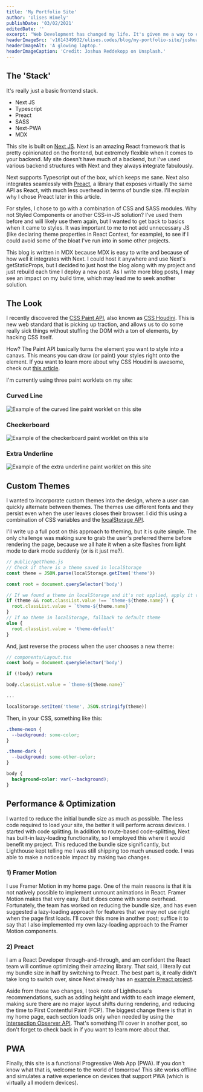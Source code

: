```yaml
---
title: 'My Portfolio Site'
author: 'Ulises Himely'
publishDate: '03/02/2021'
editedDate: ''
excerpt: "Web Development has changed my life. It's given me a way to express both the creative and analytical sides of my personality while doing something that I really enjoy. I can say that I am very passionate about Web Development, and I wanted to display that passion in my very first portfolio site, both in design and in performance."
headerImageSrc: 'v1614349932/ulises.codes/blog/my-portfolio-site/joshua-reddekopp-SyYmXSDnJ54-unsplash_lt25d5.jpg'
headerImageAlt: 'A glowing laptop.'
headerImageCaption: 'Credit: Joshua Reddekopp on Unsplash.'
---
```


## The 'Stack'

It's really just a basic frontend stack.

- Next JS
- Typescript
- Preact
- SASS
- Next-PWA
- MDX

This site is built on [Next JS](https://nextjs.org). Next is an amazing React framework that is pretty opinionated on the frontend, but extremely flexible when it comes to your backend. My site doesn't have much of a backend, but I've used various backend structures with Next and they always integrate fabulously.

Next supports Typescript out of the box, which keeps me sane. Next also integrates seamlessly with [Preact](https://preactjs.com), a library that exposes virtually the same API as React, with much less overhead in terms of bundle size. I'll explain why I chose Preact later in this article.

For styles, I chose to go with a combination of CSS and SASS modules. Why not Styled Components or another CSS-in-JS solution? I've used them before and will likely use them again, but I wanted to get back to basics when it came to styles. It was important to me to not add unnecessary JS (like declaring theme properties in React Context, for example), to see if I could avoid some of the bloat I've run into in some other projects.

This blog is written in MDX because MDX is easy to write and because of how well it integrates with Next. I could host it anywhere and use Next's getStaticProps, but I decided to just host the blog along with my project and just rebuild each time I deploy a new post. As I write more blog posts, I may see an impact on my build time, which may lead me to seek another solution.

## The Look

I recently discovered the [CSS Paint API](https://developers.google.com/web/updates/2018/01/paintapi), also known as [CSS Houdini](https://houdini.how/). This is new web standard that is picking up traction, and allows us to do some really sick things without stuffing the DOM with a ton of elements, by hacking CSS itself.

How? The Paint API basically turns the element you want to style into a canavs. This means you can draw (or paint) your styles right onto the element. If you want to learn more about why CSS Houdini is awesome, check out [this article](https://www.smashingmagazine.com/2016/03/houdini-maybe-the-most-exciting-development-in-css-youve-never-heard-of/).

I'm currently using three paint worklets on my site:

### Curved Line

<img
  src="v1614709764/ulises.codes/blog/my-portfolio-site/curved-line_cpdd1y.png"
  alt="Example of the curved line paint worklet on this site"
  height={275}
  width={75}
/>

### Checkerboard

<img
  src="v1614709764/ulises.codes/blog/my-portfolio-site/checkerboard_p0740j.png"
  alt="Example of the checkerboard paint worklet on this site"
  height={75}
  width={425}
/>

### Extra Underline

<img
  src="v1614709764/ulises.codes/blog/my-portfolio-site/underline_ejetcd.png"
  alt="Example of the extra underline paint worklet on this site"
  height={75}
  width={200}
/>

## Custom Themes

I wanted to incorporate custom themes into the design, where a user can quickly alternate between themes. The themes use different fonts and they persist even when the user leaves closes their browser. I did this using a combination of CSS variables and the [localStorage API](https://developer.mozilla.org/en-US/docs/Web/API/Window/localStorage).

I'll write up a full post on this approach to theming, but it is quite simple. The only challenge was making sure to grab the user's preferred theme before rendering the page, because we all hate it when a site flashes from light mode to dark mode suddenly (or is it just me?).

```js
// public/getTheme.js
// Check if there is a theme saved in localStorage
const theme = JSON.parse(localStorage.getItem('theme'))

const root = document.querySelector('body')

// If we found a theme in localStorage and it's not applied, apply it via class attribute
if (theme && root.classList.value !== `theme-${theme.name}`) {
  root.classList.value = `theme-${theme.name}`
}
// If no theme in localStorage, fallback to default theme
else {
  root.classList.value = 'theme-default'
}
```

And, just reverse the process when the user chooses a new theme:

```js
// components/Layout.tsx
const body = document.querySelector('body')

if (!body) return

body.classList.value = `theme-${theme.name}`

...

localStorage.setItem('theme', JSON.stringify(theme))
```

Then, in your CSS, something like this:

```css
.theme-neon {
  --background: some-color;
}

.theme-dark {
  --background: some-other-color;
}

body {
  background-color: var(--background);
}
```

## Performance & Optimization

I wanted to reduce the initial bundle size as much as possible. The less code required to load your site, the better it will perform across devices. I started with code splitting. In addition to route-based code-splitting, Next has built-in lazy-loading functionality, so I employed this where it would benefit my project. This reduced the bundle size significantly, but Lighthouse kept telling me I was still shipping too much unused code. I was able to make a noticeable impact by making two changes.

### 1) Framer Motion

I use Framer Motion in my home page. One of the main reasons is that it is not natively possible to implement unmount animations in React. Framer Motion makes that very easy. But it does come with some overhead. Fortunately, the team has worked on reducing the bundle size, and has even suggested a lazy-loading approach for features that we may not use right when the page first loads. I'll cover this more in another post; suffice it to say that I also implemented my own lazy-loading approach to the Framer Motion components.

### 2) Preact

I am a React Developer through-and-through, and am confident the React team will continue optimizing their amazing library. That said, I literally cut my bundle size in half by switching to Preact. The best part is, it really didn't take long to switch over, since Next already has an [example Preact project](https://github.com/vercel/next.js/tree/canary/examples/using-preact).

Aside from those two changes, I took note of Lighthouse's recommendations, such as adding height and width to each image element, making sure there are no major layout shifts during rendering, and reducing the time to First Contentful Paint (FCP). The biggest change there is that in my home page, each section loads only when needed by using the [Intersection Observer API](https://developer.mozilla.org/en-US/docs/Web/API/Intersection_Observer_API). That's something I'll cover in another post, so don't forget to check back in if you want to learn more about that.

## PWA

Finally, this site is a functional Progressive Web App (PWA). If you don't know what that is, welcome to the world of tomorrow! This site works offline and simulates a native experience on devices that support PWA (which is virtually all modern devices).
